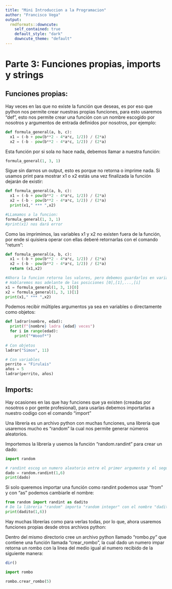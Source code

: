 ```yaml
---
title: "Mini Introduccion a la Programacion"
author: "Francisco Vega"
output:
  rmdformats::downcute:
    self_contained: true
    default_style: "dark"
    downcute_theme: "default"
---
```


# Parte 3: Funciones propias, imports y strings

## Funciones propias:

Hay veces en las que no existe la función que deseas, es por eso que python nos permite crear nuestras propias funciones, para esto usaremos "def", esto nos permite crear una función con un nombre escogido por nosotros y argumentos de entrada definidos por nosotros, por ejemplo:

```python
def formula_general(a, b, c):
  x1 = (-b + pow(b**2 - 4*a*c, 1/2)) / (2*a)
  x2 = (-b - pow(b**2 - 4*a*c, 1/2)) / (2*a)
```

Esta función por si sola no hace nada, debemos llamar a nuestra función:

```python
formula_general(1, 3, 1)
```

Sigue sin darnos un output, esto es porque no retorna o imprime nada. Si usamos print para mostrar x1 o x2 estás una vez finalizada la función dejarán de existir:

```python
def formula_general(a, b, c):
  x1 = (-b + pow(b**2 - 4*a*c, 1/2)) / (2*a)
  x2 = (-b - pow(b**2 - 4*a*c, 1/2)) / (2*a)
  print(x1," *** ",x2)

#LLamamos a la funcion:
formula_general(1, 3, 1)
#print(x1) nos dará error
```

Como las imprimimos, las variables x1 y x2 no existen fuera de la función, por ende si quisiera operar con ellas deberé retornarlas con el comando "return":

```python
def formula_general(a, b, c):
  x1 = (-b + pow(b**2 - 4*a*c, 1/2)) / (2*a)
  x2 = (-b - pow(b**2 - 4*a*c, 1/2)) / (2*a)
  return (x1,x2)

#Ahora la funcion retorna los valores, pero debemos guardarlos en variables
# Hablaremos mas adelante de las posiciones [0],[1],...,[i]
x1 = formula_general(1, 3, 1)[0]
x2 = formula_general(1, 3, 1)[1]
print(x1," *** ",x2)
```

Podemos recibir múltiples argumentos ya sea en variables o directamente como objetos:

```python

def ladrar(nombre, edad):
  print(f"{nombre} ladra {edad} veces")
  for i in range(edad):
    print("*Wooof*")
  
# Con objetos
ladrar("Simon", 11)
```

```python
# Con variables
perrito = "Firulais"
años = 5
ladrar(perrito, años)
```

## Imports:

Hay ocasiones en las que hay funciones que ya existen (creadas por nosotros o por gente profesional), para usarlas debemos importarlas a nuestro codigo con el comando "import"

Una librería es un archivo python con muchas funciones, una librería que usaremos mucho es "random" la cual nos permite generar números aleatorios.

Importemos la librería y usemos la función "random.randint" para crear un dado:

```python
import random

# randint escog un numero aleatorio entre el primer argumento y el segundo incluyendolos
dado = random.randint(1,6)
print(dado)
```

Si solo queremos importar una función como randint podemos usar "from" y con "as" podemos cambiarle el nombre:

```python
from random import randint as dadito
# De la libreria "random" importa "random integer" con el nombre "dadito"
print(dadito(1,6))
```

Hay muchas librerías como para verlas todas, por lo que, ahora usaremos funciones propias desde otros archivos python:

Dentro del mismo directorio cree un archivo python llamado "rombo.py" que contiene una función llamada "crear_rombo", la cual dado un numero impar retorna un rombo con la linea del medio igual al numero recibido de la siguiente manera:

```r
dir()
```

```python
import rombo

rombo.crear_rombo(5)
```
